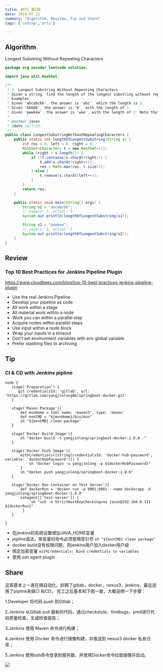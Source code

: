 ```yaml
---
title: ARTS 第3周
date: 2018-07-22
summary: "Algorithm, Reiview, Tip and Share"
tags: ['coding','arts']

---
```


## Algorithm

Longest Substring Without Repeating Characters

```java
package org.nocoder.leetcode.solution;

import java.util.HashSet;

/**
 * 3. Longest Substring Without Repeating Characters
 * Given a string, find the length of the longest substring without repeating characters.
 * Examples:
 * Given "abcabcbb", the answer is "abc", which the length is 3.
 * Given "bbbbb", the answer is "b", with the length of 1.
 * Given "pwwkew", the answer is "wke", with the length of 3. Note that the answer must be a substring, "pwke" is a subsequence and not a substring.
 *
 * @author jason
 * @date 18/7/23.
 */
public class LongestSubstringWithoutRepeatingCharacters {
    public static int lengthOfLongestSubstring(String s) {
        int res = 0, left = 0, right = 0;
        HashSet<Character> t = new HashSet<>();
        while (right < s.length()) {
            if (!t.contains(s.charAt(right))) {
                t.add(s.charAt(right++));
                res = Math.max(res, t.size());
            } else {
                t.remove(s.charAt(left++));
            }
        }
        return res;
    }

    public static void main(String[] args) {
        String s1 = "abcabcbb";
        // expect: 3, actual: 3
        System.out.println(lengthOfLongestSubstring(s1));

        String s2 = "pwwkew";
        // expect: 3, actual: 3
        System.out.println(lengthOfLongestSubstring(s2));
    }
}

```

## Review

### Top 10 Best Practices for Jenkins Pipeline Plugin

https://www.cloudbees.com/blog/top-10-best-practices-jenkins-pipeline-plugin

- Use the real Jenkins Pipeline
- Develop your pipeline as code
- All work within a stage
- All material work within a node
- Work you can within a parallel step
- Acquire nodes within parallel steps
- Use input within a node block
- Wrap your inputs in a timeout
- Don’t set environment variables with env global variable
- Prefer stashing files to archiving


## Tip

### CI & CD with Jenkins pipline

```shell
node {
   stage('Preparation') {
      git credentialsId: 'gitlab', url: 'https://gitlab.com/yangjinlong86/springboot-docker.git'
   }

   stage('Maven Package'){
       def mvnHome = tool name: 'maven3', type: 'maven'
       def mvnCMD = "${mvnHome}/bin/mvn"
       sh "${mvnCMD} clean package"
   }

   stage('Docker Build Image'){
       sh "docker build -t yangjinlong/springboot-docker:1.0.0 ."
   }

   stage('Docker Push Image'){
       withCredentials([string(credentialsId: 'docker-hub-password', variable: 'dockerHubPassword')]) {
           sh "docker login -u yangjinlong -p ${dockerHubPassword}"
       }
       sh "docker push yangjinlong/springboot-docker:1.0.0"
   }

   stage('Docker Run Container on Test Server'){
       def dockerRun = 'docker run -p 9901:9901 --name dockerapp -d yangjinlong/springboot-docker:1.0.0'
       sshagent(['test-server']) {
            sh "ssh -o StrictHostKeyChecking=no jason@192.168.0.111 ${dockerRun}"
        }
   }
   
}
```

- 在jenkins的系统设置增加JAVA_HOME变量
- pipline语法，带变量的命令必须使用双引号 `sh "${mvnCMD} clean package"`
- docker build没有权限问题，将jenkins用户加入docker用户组
- 绑定加密变量 `withCredentials: Bind credentials to variables`
- 使用 ssh agent plugin

## Share

这周基本上一直在搞自动化，折腾了gitlab，docker，nexus3，jenkins，最后选用了pipline来做CI 和CD， 
完工之后基本和下图一致，大概说明一下步骤：

1.Developer 将代码 push 到Gitlab；

2.Jenkins 从Gitlab pull 最新的代码，通过checkstyle，findbugs，pmd进行代码质量检查，生成检查报告；

3.Jenkins 使用 Maven 命令进行构建；

4.Jenkins 使用 Docker 命令进行镜像构建，并推送到 nexus3 docker 私有仓库；

5.Jenkins 使用ssh命令登录到服务器，并使用Docker命令拉取镜像并启动。

![](https://raw.githubusercontent.com/yangjinlong86/nocoder/master/data/images/201807/jenkins-pipline.jpeg)